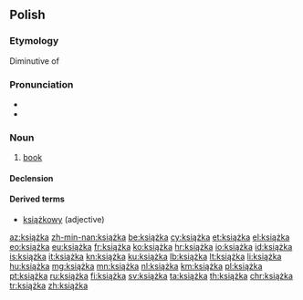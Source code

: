 ==Polish==

===Etymology===
Diminutive of {{term|księga|lang=pl}}

===Pronunciation===
* {{IPA|[ˈkʲɕɔ̃ʂka]|lang=pl}}
* {{audio|pl-książka.ogg|audio|lang=pl}}

===Noun===
{{pl-noun|f|dim=książeczka}}

# [[book]]

====Declension====
{{pl-decl-noun-ka|książ}}

====Derived terms====
* [[książkowy]] (adjective)

[[az:książka]]
[[zh-min-nan:książka]]
[[be:książka]]
[[cy:książka]]
[[et:książka]]
[[el:książka]]
[[eo:książka]]
[[eu:książka]]
[[fr:książka]]
[[ko:książka]]
[[hr:książka]]
[[io:książka]]
[[id:książka]]
[[is:książka]]
[[it:książka]]
[[kn:książka]]
[[ku:książka]]
[[lb:książka]]
[[lt:książka]]
[[li:książka]]
[[hu:książka]]
[[mg:książka]]
[[mn:książka]]
[[nl:książka]]
[[km:książka]]
[[pl:książka]]
[[pt:książka]]
[[ru:książka]]
[[fi:książka]]
[[sv:książka]]
[[ta:książka]]
[[th:książka]]
[[chr:książka]]
[[tr:książka]]
[[zh:książka]]